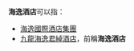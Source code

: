'''海逸酒店'''可以指：
*[[海逸國際酒店集團|海逸國際酒店集團]]
*[[九龍海逸君綽酒店|九龍海逸君綽酒店]]，前稱'''海逸酒店'''

{{Disambig|cat=四字建築物消歧義}}